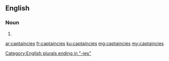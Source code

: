 ==English==

===Noun===
{{head|en|plural}}

# {{plural of|captaincy|lang=en|nocat=1}}

[[Category:English plurals ending in "-ies"]]

[[ar:captaincies]]
[[fr:captaincies]]
[[ku:captaincies]]
[[mg:captaincies]]
[[my:captaincies]]
